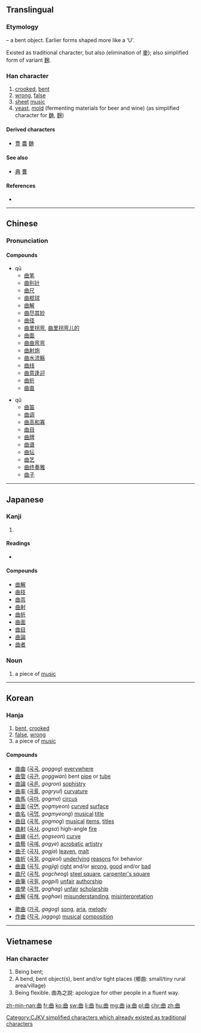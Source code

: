 {{also|麹|麯|典}}
==Translingual==
{{stroke order}}
{{zh-hanzi-box|曲|曲/[[麯]]/[[麹]]}}

===Etymology===
{{liushu|i}} – a bent object. Earlier forms shaped more like a ‘U’.

Existed as traditional character, but also {{Han simp|麯|f=麥|t=&nbsp;}} (elimination of [[麥]]); also simplified form of variant [[麹]].

===Han character===
{{Han char|rn=73|rad=曰|as=02|sn=6|four=5560<sub>0</sub>|canj=廿田 (TW), 廿月金 (TBC), X廿田 (XTW)}}

# [[crook]]ed, [[bent]]
# [[wrong]], [[false]]
# [[sheet]] [[music]]
# [[yeast]], [[mold]] (fermenting materials for beer and wine) (as simplified character for [[麯]], [[麹]])

====Derived characters====
* [[豊]] [[農]] [[麯]]

====See also====
* [[典]] [[曹]] <!-- Unrelated, but current form similar -->

====References====
* {{Han ref|kx=0502.020|dkj=14280|dj=0873.040|hdz=21484.020|uh=66F2|ud=26354|bh=A6B1|bd=42673}}

----

==Chinese==
{{zh-hanzi-box|曲|曲/[[麯]]/[[麹]]}}

===Pronunciation===
{{zh-pron
|m=qū,qǔ
|c=kuk1
|mc=y
|oc=y
|ma=
|cat=a,n
}}

====Compounds====
{{top2}}
* qū
** [[曲笔]]
** [[曲别针]]
** [[曲尺]]
** [[曲棍球]]
** [[曲解]]
** [[曲尽其妙]]
** [[曲径]]
** [[曲里拐弯]], [[曲里拐弯儿的]]
** [[曲面]]
** [[曲曲弯弯]]
** [[曲射炮]]
** [[曲水流觞]]
** [[曲线]]
** [[曲意逢迎]]
** [[曲折]]
** [[曲直]]
{{mid2}}
* qǔ
** [[曲笛]]
** [[曲调]]
** [[曲高和寡]]
** [[曲目]]
** [[曲牌]]
** [[曲谱]]
** [[曲坛]]
** [[曲艺]]
** [[曲终奏雅]]
** [[曲子]]
{{bottom}}

----

==Japanese==

===Kanji===
{{ja-kanji|grade=3|rs=曰02}}

# {{defn|lang=ja|sort=曰02}}

====Readings====
* {{ja-readings|on=[[きょく]] (kyoku)|kun=[[まがる]] (magaru), [[まげる]] (mageru), [[くま]] (kuma)}}

====Compounds====
* [[曲解]]
* [[曲技]]
* [[曲芸]]
* [[曲射]]
* [[曲折]]
* [[曲面]]
* [[曲目]]
* [[曲論]]
* [[曲者]]

===Noun===
{{ja-noun|きょく}}

# a piece of [[music]]

----

==Korean==

===Hanja===
{{ko-hanja|hangeul=곡|eumhun=|rv=gok|mr=kok|y=kok}}

# [[bent]], [[crooked]]
# [[false]], [[wrong]]
# a piece of [[music]] 

====Compounds====
{{top2}}
* [[曲曲]] ([[곡곡]], ''goggog'') [[everywhere]]
* [[曲管]] ([[곡관]], ''goggwan'') bent [[pipe]] or [[tube]]
* [[曲論]] ([[곡론]], ''gogron'') [[sophistry]]
* [[曲率]] ([[곡률]], ''gogryul'') [[curvature]]
* [[曲馬]] ([[곡마]], ''gogma'') [[circus]]
* [[曲面]] ([[곡면]], ''gogmyeon'') [[curved]] [[surface]]
* [[曲名]] ([[곡명]], ''gogmyeong'') [[musical]] [[title]]
* [[曲目]] ([[곡목]], ''gogmog'') [[musical]] [[item]]s, [[title]]s
* [[曲射]] ([[곡사]], ''gogsa'') high-angle [[fire]]
* [[曲線]] ([[곡선]], ''gogseon'') [[curve]]
* [[曲藝]] ([[곡예]], ''gogye'') [[acrobatic]] [[artistry]]
* [[曲子]] ([[곡자]], ''gogja'') [[leaven]], [[malt]]
* [[曲折]] ([[곡절]], ''gogjeol'') [[underlying]] [[reasons]] for behavior
* [[曲直]] ([[곡직]], ''gogjig'')  [[right]] and/or [[wrong]], [[good]] and/or [[bad]]
* [[曲尺]] ([[곡척]], ''gogcheog'') [[steel square]], [[carpenter's square]]
* [[曲筆]] ([[곡필]], ''gogpil'') [[unfair]] [[authorship]]
* [[曲學]] ([[곡학]], ''goghag'') [[unfair]] [[scholarship]]
* [[曲解]] ([[곡해]], ''goghae'') [[misunderstanding]], [[misinterpretation]]
{{mid2}}
* [[歌曲]] ([[가곡]], ''gagog'') [[song]], [[aria]], [[melody]]
* [[作曲]] ([[작곡]], ''jaggog'') [[musical]] [[composition]]
{{bottom}}

----

==Vietnamese==

===Han character===
{{vi-hantu|khúc|rs=曰02}}

# Being bent;
# A bend, bent object(s), bent and/or tight places (鄉曲: small/tiny rural area/village)
# Being flexible. 曲為之說: apologize for other people in a fluent way.



[[Category:CJKV simplified characters which already existed as traditional characters]]

[[zh-min-nan:曲]]
[[fr:曲]]
[[ko:曲]]
[[sw:曲]]
[[li:曲]]
[[hu:曲]]
[[mg:曲]]
[[ja:曲]]
[[pl:曲]]
[[chr:曲]]
[[zh:曲]]
